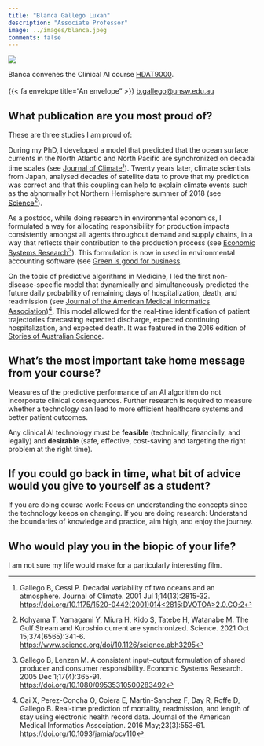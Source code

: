 ```yaml
---
title: "Blanca Gallego Luxan"
description: "Associate Professor"
image: ../images/blanca.jpeg
comments: false
---
```


::: {.aside}

::: {.profilepic}
![](../images/blanca.jpeg) 
:::

Blanca convenes the Clinical AI course [HDAT9000](../courses.html#hdat9000).<br><br> {{< fa envelope title="An envelope" >}} <a href="mailto:b.gallego@unsw.edu.au">b.gallego@unsw.edu.au</a>

::: 
 
## What publication are you most proud of?

These are three studies I am proud of:
 
During my PhD, I developed a model that predicted that the ocean surface currents in the North Atlantic and North Pacific are synchronized on decadal time scales (see [Journal of Climate](https://doi.org/10.1175/1520-0442(2001)014<2815:DVOTOA>2.0.CO;2)[^1]). Twenty years later, climate scientists from Japan, analysed decades of satellite data to prove that my prediction was correct and that this coupling can help to explain climate events such as the abnormally hot Northern Hemisphere summer of 2018 (see [Science](https://www.science.org/doi/10.1126/science.abh3295)[^2]).
 
As a postdoc, while doing research in environmental economics, I formulated a way for allocating responsibility for production impacts consistently amongst all agents throughout demand and supply chains, in a way that reflects their contribution to the production process (see [Economic Systems Research](https://doi.org/10.1080/09535310500283492)[^3]). This formulation is now in used in environmental accounting software (see [Green is good for business](https://www.yorkpress.co.uk/business/news/1304652.green-is-good-for-business/).

On the topic of predictive algorithms in Medicine, I led the first non-disease-specific model that dynamically and simultaneously predicted the future daily probability of remaining days of hospitalization, death, and readmission (see [Journal of the American Medical Informatics Association](https://doi.org/10.1093/jamia/ocv110))[^4]. This model allowed for the real-time identification of patient trajectories forecasting expected discharge, expected continuing hospitalization, and expected death. It was featured in the 2016 edition of [Stories of Australian Science](https://stories.scienceinpublic.com.au/2016/predictivemodelling/).


[^1]: Gallego B, Cessi P. Decadal variability of two oceans and an atmosphere. Journal of Climate. 2001 Jul 1;14(13):2815-32. [https://doi.org/10.1175/1520-0442(2001)014<2815:DVOTOA>2.0.CO;2](https://doi.org/10.1175/1520-0442(2001)014<2815:DVOTOA>2.0.CO;2) 

[^2]: Kohyama T, Yamagami Y, Miura H, Kido S, Tatebe H, Watanabe M. The Gulf Stream and Kuroshio current are synchronized. Science. 2021 Oct 15;374(6565):341-6. [https://www.science.org/doi/10.1126/science.abh3295](https://www.science.org/doi/10.1126/science.abh3295)

[^3]: Gallego B, Lenzen M. A consistent input–output formulation of shared producer and consumer responsibility. Economic Systems Research. 2005 Dec 1;17(4):365-91. [https://doi.org/10.1080/09535310500283492](https://doi.org/10.1080/09535310500283492)

[^4]: Cai X, Perez-Concha O, Coiera E, Martin-Sanchez F, Day R, Roffe D, Gallego B. Real-time prediction of mortality, readmission, and length of stay using electronic health record data. Journal of the American Medical Informatics Association. 2016 May;23(3):553-61. [https://doi.org/10.1093/jamia/ocv110](https://doi.org/10.1093/jamia/ocv110) 

## What’s the most important take home message from your course?

Measures of the predictive performance of an AI algorithm do not incorporate clinical consequences. Further research is required to measure whether a technology can lead to more efficient healthcare systems and better patient outcomes.

Any clinical AI technology must be **feasible** (technically, financially, and legally) and **desirable** (safe, effective, cost-saving and targeting the right problem at the right time).
 
## If you could go back in time, what bit of advice would you give to yourself as a student?

If you are doing course work: Focus on understanding the concepts since the technology keeps on changing. If you are doing research: Understand the boundaries of knowledge and practice, aim high, and enjoy the journey.


## Who would play you in the biopic of your life?

I am not sure my life would make for a particularly interesting film.
